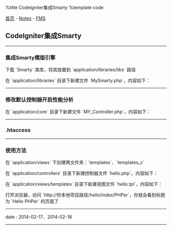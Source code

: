 %title CodeIgniter集成Smarty
%template code

[[../../index|首页]] - [[../index|Notes]] - [[index|FMS]]
==CodeIgniter集成Smarty==
----
===集成Smarty模版引擎===

下载 `Smarty` 类库，将其放置到 `application/libraries/libs` 路径

在 `application/libraries` 目录下新建文件 `MySmarty.php`，内容如下：
{{{PHP
<?php

include_once __DIR__.'/libs/Smarty.class.php';


class MySmarty extends Smarty {

    public function __construct () {
        parent::__construct();

        $this->template_dir    = __DIR__.'/../views/templates';
        $this->compile_dir     = __DIR__.'/../views/templates_c';
        $this->left_delimiter  = '<{';
        $this->right_delimiter = '}>';
    }

}
}}}
----
===修改默认控制器开启性能分析===

在 `application/core` 目录下新建文件 `MY_Controller.php`，内容如下：
{{{PHP
<?php

class MY_Controller extends CI_Controller {

    public function __construct () {
        parent::__construct();

        $this->load->library('MySmarty');
        $this->smarty = new MySmarty;

        if (ENVIRONMENT == 'development') {
            $this->output->enable_profiler(true);
        }
    }

}
}}}
----
===.htaccess===

{{{Apache
<IfModule mod_rewrite.c>
    RewriteEngine on
    RewriteCond %{REQUEST_FILENAME} !-d
    RewriteCond %{REQUEST_FILENAME} !-f
    RewriteRule ^(.*)$ index.php/$1 [QSA,PT,L]
</IfModule>
}}}
----
===使用方法===

在 `application/views` 下创建两文件夹：`templates`、`templates_c`

在 `application/controllers` 目录下新建控制器文件 `hello.php`，内容如下：
{{{PHP
<?php

class Hello extends MY_Controller {

    public function index ($name = 'Ruchee') {
        $data['title'] = "Hello {$name}";
        $data['content'] = "{$name}，欢迎你的来访";

        $this->smarty->assign($data);
        $this->smarty->display('hello.tpl');
    }

}
}}}

在 `application/views/templates` 目录下新建视图文件 `hello.tpl`，内容如下：
{{{HTML
<!DOCTYPE HTML>
<html>
    <head>
        <title><{$title}></title>
    </head>
    <body>
        <h1><{$content}></h1>
    </body>
</html>
}}}

打开浏览器，访问 `http://你本地项目路径/hello/index/PHPer`，你就会看到标题为 `Hello PHPer` 的页面了
----
<red>date</red> : 2014-02-17、2014-02-18
----
